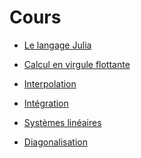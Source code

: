 # Cours

- [Le langage Julia](cours/julia.html)

- [Calcul en virgule flottante](cours/virgule_flottante.html)

- [Interpolation](cours/interpolation.html)

- [Intégration](cours/integration.html)

- [Systèmes linéaires](cours/linear.html)

- [Diagonalisation](cours/eigen.html)
